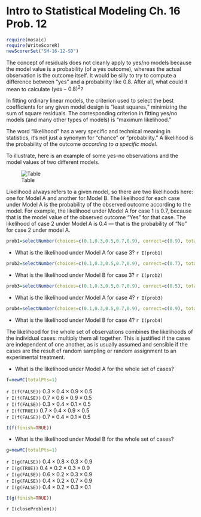 Intro to Statistical Modeling Ch. 16 Prob. 12
========================================================
```r
require(mosaic)
require(WriteScoreR)
newScorerSet("SM-16-12-SD")
```
The concept of residuals does not cleanly apply to yes/no models because the model value is a probability (of a yes outcome), whereas the actual observation is the outcome itself.  It would be silly to try to compute a difference between "yes" and a probability like 0.8. After all, what could it mean to calculate $(\mbox{yes} - 0.8)^2$?

In fitting ordinary linear models, the criterion used to select the best coefficients for any given model design is "least squares," minimizing the sum of square residuals.  The corresponding criterion in fitting yes/no models (and many other types of models) is "maximum likelihood."  

The word "likelihood" has a very specific and technical meaning in statistics, it's not just a synonym for "chance" or "probability." A likelihood is the probability of the outcome *according to a specific model*.

To illustrate, here is an example of some yes-no observations and the model values of two different models.

![Table](table1.png)

Likelihood always refers to a given model, so there are two likelihoods here: one for Model A and another for Model B. The likelihood for each case under Model A is the probability of the observed outcome according to the model.  For example, the likelihood under Model A for case 1 is 0.7, because that is the model value of the observed outcome "Yes" for that case.  The likelihood of case 2 under Model A is 0.4 --- that is the probability of "No" for case 2 under model A.

```r
prob1=selectNumber(choices=c(0.1,0.3,0.5,0.7,0.9), correct=c(0.9), totalPts=1, name="modelA.3")
```
* What is the likelihood under Model A for case 3? `r I(prob1)`
```r
prob2=selectNumber(choices=c(0.1,0.3,0.5,0.7,0.9), correct=c(0.7), totalPts=1, name="modelB.3")
```
* What is the likelihood under Model B for case 3? `r I(prob2)`
```r
prob3=selectNumber(choices=c(0.1,0.3,0.5,0.7,0.9), correct=c(0.5), totalPts=1, name="modelA.4")
```
* What is the likelihood under Model A for case 4? `r I(prob3)`
```r
prob4=selectNumber(choices=c(0.1,0.3,0.5,0.7,0.9), correct=c(0.9), totalPts=1, name="modelB.4")
```
* What is the likelihood under Model B for case 4? `r I(prob4)`

The likelihood for the whole set of observations combines the likelihoods of the individual cases: multiply them all together.  This is justified if the cases are independent of one another, as is usually assumed and sensible if the cases are the result of random sampling or random assignment to an experimental treatment.

* What is the likelihood under Model A for the whole set of cases?
```r
f=newMC(totalPts=1)
```
`r I(f(FALSE))` $0.3 \times 0.4 \times 0.9 \times 0.5$    
`r I(f(FALSE))` $0.7 \times 0.6 \times 0.9 \times 0.5$    
`r I(f(FALSE))` $0.3 \times 0.4 \times 0.1 \times 0.5$    
`r I(f(TRUE))` $0.7 \times 0.4 \times 0.9 \times 0.5$    
`r I(f(FALSE))` $0.7 \times 0.4 \times 0.1 \times 0.5$    
```r
I(f(finish=TRUE))
```

* What is the likelihood under Model B for the whole set of cases?
```r
g=newMC(totalPts=1)
```
`r I(g(FALSE))` $0.4 \times 0.8 \times 0.3 \times 0.9$    
`r I(g(TRUE))` $0.4 \times 0.2 \times 0.3 \times 0.9$    
`r I(g(FALSE))` $0.6 \times 0.2 \times 0.3 \times 0.9$   
`r I(g(FALSE))` $0.4 \times 0.2 \times 0.7 \times 0.9$    
`r I(g(FALSE))` $0.4 \times 0.2 \times 0.3 \times 0.1$    
```r
I(g(finish=TRUE))
```

`r I(closeProblem())`